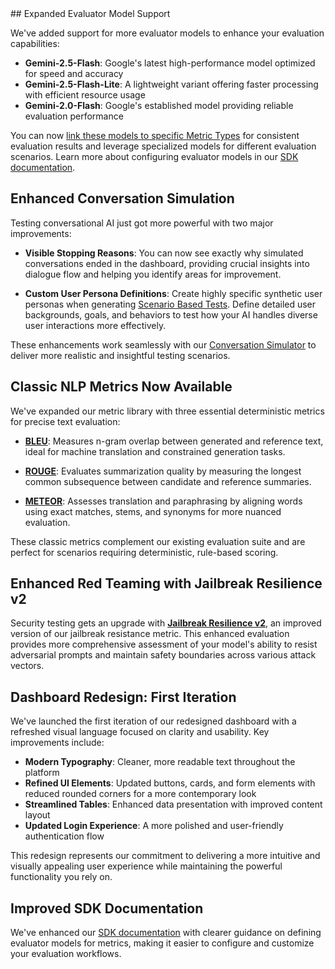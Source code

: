 <Update label="2025-07-28" description="New Evaluator Models, Classic Metrics, and Dashboard Redesign">
## Expanded Evaluator Model Support

We've added support for more evaluator models to enhance your evaluation capabilities:

- **Gemini-2.5-Flash**: Google's latest high-performance model optimized for speed and accuracy
- **Gemini-2.5-Flash-Lite**: A lightweight variant offering faster processing with efficient resource usage  
- **Gemini-2.0-Flash**: Google's established model providing reliable evaluation performance

You can now [link these models to specific Metric Types](/concepts/metric-type) for consistent evaluation results and leverage specialized models for different evaluation scenarios. Learn more about configuring evaluator models in our [SDK documentation](/sdk/api/metrics).

## Enhanced Conversation Simulation

Testing conversational AI just got more powerful with two major improvements:

- **Visible Stopping Reasons**: You can now see exactly why simulated conversations ended in the dashboard, providing crucial insights into dialogue flow and helping you identify areas for improvement.

- **Custom User Persona Definitions**: Create highly specific synthetic user personas when generating [Scenario Based Tests](/concepts/product/test/scenario-tests). Define detailed user backgrounds, goals, and behaviors to test how your AI handles diverse user interactions more effectively.

These enhancements work seamlessly with our [Conversation Simulator](/concepts/product/test/case/conversation-simulator) to deliver more realistic and insightful testing scenarios.

## Classic NLP Metrics Now Available

We've expanded our metric library with three essential deterministic metrics for precise text evaluation:

- **[BLEU](/concepts/metric-type/bleu)**: Measures n-gram overlap between generated and reference text, ideal for machine translation and constrained generation tasks.

- **[ROUGE](/concepts/metric-type/rouge)**: Evaluates summarization quality by measuring the longest common subsequence between candidate and reference summaries.

- **[METEOR](/concepts/metric-type/meteor)**: Assesses translation and paraphrasing by aligning words using exact matches, stems, and synonyms for more nuanced evaluation.

These classic metrics complement our existing evaluation suite and are perfect for scenarios requiring deterministic, rule-based scoring.

## Enhanced Red Teaming with Jailbreak Resilience v2

Security testing gets an upgrade with **[Jailbreak Resilience v2](/concepts/metric-type/jailbreak-resilience-v2)**, an improved version of our jailbreak resistance metric. This enhanced evaluation provides more comprehensive assessment of your model's ability to resist adversarial prompts and maintain safety boundaries across various attack vectors.

## Dashboard Redesign: First Iteration

We've launched the first iteration of our redesigned dashboard with a refreshed visual language focused on clarity and usability. Key improvements include:

- **Modern Typography**: Cleaner, more readable text throughout the platform
- **Refined UI Elements**: Updated buttons, cards, and form elements with reduced rounded corners for a more contemporary look
- **Streamlined Tables**: Enhanced data presentation with improved content layout
- **Updated Login Experience**: A more polished and user-friendly authentication flow

This redesign represents our commitment to delivering a more intuitive and visually appealing user experience while maintaining the powerful functionality you rely on.

## Improved SDK Documentation

We've enhanced our [SDK documentation](/sdk/api/metrics/create#param-evaluator-model-name) with clearer guidance on defining evaluator models for metrics, making it easier to configure and customize your evaluation workflows.

</Update>
